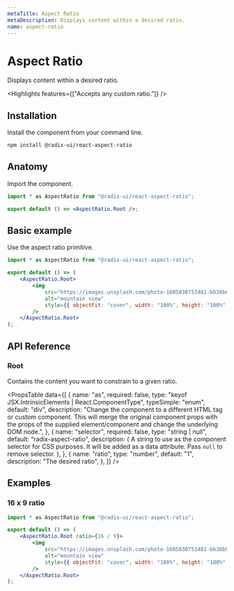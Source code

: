 ```yaml
---
metaTitle: Aspect Ratio
metaDescription: Displays content within a desired ratio.
name: aspect-ratio
---
```


# Aspect Ratio

<Description>Displays content within a desired ratio.</Description>

<Highlights features={["Accepts any custom ratio."]} />

## Installation

Install the component from your command line.

```bash
npm install @radix-ui/react-aspect-ratio
```

## Anatomy

Import the component.

```jsx
import * as AspectRatio from "@radix-ui/react-aspect-ratio";

export default () => <AspectRatio.Root />;
```

## Basic example

Use the aspect ratio primitive.

```jsx
import * as AspectRatio from "@radix-ui/react-aspect-ratio";

export default () => (
	<AspectRatio.Root>
		<img
			src="https://images.unsplash.com/photo-1605030753481-bb38b08c384a"
			alt="mountain view"
			style={{ objectFit: "cover", width: "100%", height: "100%" }}
		/>
	</AspectRatio.Root>
);
```

## API Reference

### Root

Contains the content you want to constrain to a given ratio.

<PropsTable
	data={[
		{
			name: "as",
			required: false,
			type: "keyof JSX.IntrinsicElements | React.ComponentType<any>",
			typeSimple: "enum",
			default: "div",
			description:
				"Change the component to a different HTML tag or custom component. This will merge the original component props with the props of the supplied element/component and change the underlying DOM node.",
		},
		{
			name: "selector",
			required: false,
			type: "string | null",
			default: "radix-aspect-ratio",
			description: (
				<span>
					A string to use as the component selector for CSS purposes. It will be
					added as a data attribute. Pass <Code>null</Code> to remove selector.
				</span>
			),
		},
		{
			name: "ratio",
			type: "number",
			default: "1",
			description: "The desired ratio",
		},
	]}
/>

## Examples

### 16 x 9 ratio

```jsx
import * as AspectRatio from "@radix-ui/react-aspect-ratio";

export default () => (
	<AspectRatio.Root ratio={16 / 9}>
		<img
			src="https://images.unsplash.com/photo-1605030753481-bb38b08c384a"
			alt="mountain view"
			style={{ objectFit: "cover", width: "100%", height: "100%" }}
		/>
	</AspectRatio.Root>
);
```
